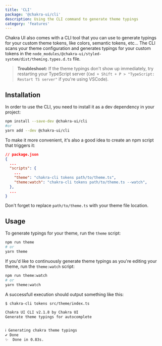 ```yaml
---
title: 'CLI'
package: '@chakra-ui/cli'
description: Using the CLI command to generate theme typings
category: 'features'
---
```


Chakra UI also comes with a CLI tool that you can use to generate typings for
your custom theme tokens, like colors, semantic tokens, etc... The CLI scans
your theme configuration and generates typings for your custom tokens in the
`node_modules/@chakra-ui/styled-system/dist/theming.types.d.ts` file.

> **Troubleshoot:** If the theme typings don't show up immediately, try
> restarting your TypeScript server
> (`Cmd + Shift + P > "TypeScript: Restart TS server"` if you're using VSCode).

## Installation

In order to use the CLI, you need to install it as a dev dependency in your
project:

```bash
npm install --save-dev @chakra-ui/cli
#or
yarn add --dev @chakra-ui/cli
```

To make it more convenient, it's also a good idea to create an npm script that
triggers it:

```json
// package.json
{
  ...
  "scripts": {
    ...
    "theme": "chakra-cli tokens path/to/theme.ts",
    "theme:watch": "chakra-cli tokens path/to/theme.ts --watch",
  },
  ...
}
```

Don't forget to replace `path/to/theme.ts` with your theme file location.

## Usage

To generate typings for your theme, run the `theme` script:

```bash
npm run theme
# or
yarn theme
```

If you'd like to continuously generate theme typings as you're editing your
theme, run the `theme:watch` script:

```bash
npm run theme:watch
# or
yarn theme:watch
```

A successfull execution should output something like this:

```sh
$ chakra-cli tokens src/theme/index.ts

Chakra UI CLI v2.1.8 by Chakra UI
Generate theme typings for autocomplete


ℹ Generating chakra theme typings
✔ Done
✨  Done in 0.83s.
```
